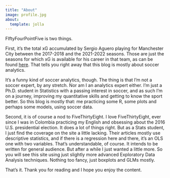 ```yaml
---
title: "About"
image: profile.jpg
about:
  template: jolla
---
```


FIftyFourPointFive is two things.

First, it's the total xG accumulated by Sergio Aguero playing for Manchester City between the 2017-2018 and the 2021-2022 seasons. Those are just the seasons for which xG is available for his career in that team, as can be found [here](https://fbref.com/en/players/4d034881/Sergio-Aguero). That tells you right away that this blog is mostly about soccer analytics.

It's a funny kind of soccer analytics, though. The thing is that I'm not a soccer expert, by any stretch. Nor am I an analytics expert either. I'm just a Ph.D. student in Statistics with a passing interest in soccer, and as such I'm on a journey, improving my quantitative skills and getting to know the sport better. So this blog is mostly that: me practicing some R, some plots and perhaps some models, using soccer data.

Second, it is of course a nod to FiveThirtyEight. I love FiveThirtyEight, ever since I was in Colombia practicing my English and obsessing about the 2016 U.S. presidential election. It does a lot of things right. But as a Stats student, I just find the coverage on the site a little lacking. Their articles mostly use descriptive statistics, and if there is a regression here and there, it's an OLS one with two variables. That's understandable, of course. It intends to be written for general audience. But after a while I just wanted a little more. So you will see this site using just slightly more advanced Exploratory Data Analysis techniques. Nothing too fancy, just boxplots and GLMs mostly.

That's it. Thank you for reading and I hope you enjoy the content.
